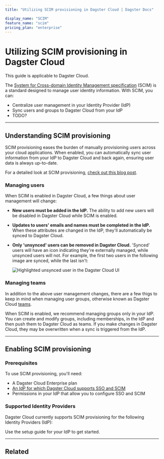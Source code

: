 ```yaml
---
title: "Utilizing SCIM provisioning in Dagster Cloud | Dagster Docs"

display_name: "SCIM"
feature_name: "scim"
pricing_plan: "enterprise"
---
```


# Utilizing SCIM provisioning in Dagster Cloud

<Note>This guide is applicable to Dagster Cloud.</Note>

The [System for Cross-domain Identity Management specification](https://scim.cloud/) (SCIM) is a standard designed to manage user identity information. With SCIM, you can:

- Centralize user management in your Identity Provider (IdP)
- Sync users and groups to Dagster Cloud from your IdP
- TODO?

---

## Understanding SCIM provisioning

SCIM provisioning eases the burden of manually provisioning users across your cloud applications. When enabled, you can automatically sync user information from your IdP to Dagster Cloud and back again, ensuring user data is always up-to-date.

For a detailed look at SCIM provisioning, [check out this blog post](https://www.strongdm.com/blog/scim-provisioning).

### Managing users

When SCIM is enabled in Dagster Cloud, a few things about user management will change:

- **New users must be added in the IdP.** The ability to add new users will be disabled in Dagster Cloud while SCIM is enabled.
- **Updates to users' emails and names must be completed in the IdP.** When these attributes are changed in the IdP, they'll automatically be synced to Dagster Cloud.
- **Only 'unsynced' users can be removed in Dagster Cloud.** 'Synced' users will have an icon indicating they're externally managed, while unsynced users will not. For example, the first two users in the following image are synced, while the last isn't:

  <Image
  alt="Highlighted unsynced user in the Dagster Cloud UI"
  src="/images/dagster-cloud/sso/scim-unsynced-user.png"
  width={732}
  height={376}
  />

### Managing teams

In addition to the above user management changes, there are a few thigs to keep in mind when managing user groups, otherwise known as Dagster Cloud [teams](/dagster-cloud/account/managing-users/managing-teams).

When SCIM is enabled, we recommend managing groups only in your IdP. You can create and modify groups, including memberships, in the IdP and then push them to Dagster Cloud as teams. If you make changes in Dagster Cloud, they may be overwritten when a sync is triggered from the IdP.

---

## Enabling SCIM provisioning

### Prerequisites

To use SCIM provisioning, you'll need:

- A Dagster Cloud Enterprise plan
- [An IdP for which Dagster Cloud supports SSO and SCIM](#supported-identity-providers)
- Permissions in your IdP that allow you to configure SSO and SCIM

### Supported Identity Providers

Dagster Cloud currently supports SCIM provisioning for the following Identity Providers (IdP):

<ArticleList>
  <ArticleListItem
    href="/dagster-cloud/account/authentication/setting-up-okta-scim-provisioning"
    title="Okta"
  ></ArticleListItem>
</ArticleList>

Use the setup guide for your IdP to get started.

---

## Related

<ArticleList>
  <ArticleListItem
    href="/dagster-cloud/account/managing-users/managing-user-roles-permissions"
    title="Managing user roles and permissions"
  ></ArticleListItem>
  <ArticleListItem
    href="/dagster-cloud/account/managing-users/managing-teams"
    title="Managing teams"
  ></ArticleListItem>
</ArticleList>
